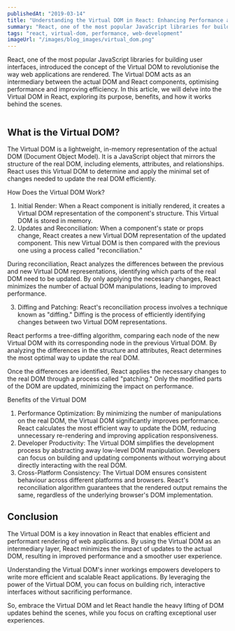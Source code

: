 ```yaml
---
publishedAt: "2019-03-14"
title: "Understanding the Virtual DOM in React: Enhancing Performance and Efficiency"
summary: "React, one of the most popular JavaScript libraries for building user interfaces, introduced the concept of the Virtual DOM to revolutionize the way web applications are rendered"
tags: "react, virtual-dom, performance, web-development"
imageUrl: "/images/blog_images/virtual_dom.png"
---
```


React, one of the most popular JavaScript libraries for building user interfaces, introduced the concept of the Virtual DOM to revolutionise the way web applications are rendered. The Virtual DOM acts as an intermediary between the actual DOM and React components, optimising performance and improving efficiency. In this article, we will delve into the Virtual DOM in React, exploring its purpose, benefits, and how it works behind the scenes.

<img src="/images/blog_images/virtual_dom.png" alt="" />

## What is the Virtual DOM?

The Virtual DOM is a lightweight, in-memory representation of the actual DOM (Document Object Model). It is a JavaScript object that mirrors the structure of the real DOM, including elements, attributes, and relationships. React uses this Virtual DOM to determine and apply the minimal set of changes needed to update the real DOM efficiently.

How Does the Virtual DOM Work?

<ol>
  <li>
    Initial Render: When a React component is initially rendered, it creates a
    Virtual DOM representation of the component's structure. This Virtual DOM is
    stored in memory.
  </li>
  <li>
    Updates and Reconciliation: When a component's state or props change, React
    creates a new Virtual DOM representation of the updated component. This new
    Virtual DOM is then compared with the previous one using a process called
    "reconciliation."
  </li>
</ol>

During reconciliation, React analyzes the differences between the previous and new Virtual DOM representations, identifying which parts of the real DOM need to be updated. By only applying the necessary changes, React minimizes the number of actual DOM manipulations, leading to improved performance.

<ol start="3">
  <li>
    Diffing and Patching: React's reconciliation process involves a technique
    known as "diffing." Diffing is the process of efficiently identifying
    changes between two Virtual DOM representations.
  </li>
</ol>

React performs a tree-diffing algorithm, comparing each node of the new Virtual DOM with its corresponding node in the previous Virtual DOM. By analyzing the differences in the structure and attributes, React determines the most optimal way to update the real DOM.

Once the differences are identified, React applies the necessary changes to the real DOM through a process called "patching." Only the modified parts of the DOM are updated, minimizing the impact on performance.

Benefits of the Virtual DOM

<ol>
  <li>
    Performance Optimization: By minimizing the number of manipulations on the
    real DOM, the Virtual DOM significantly improves performance. React
    calculates the most efficient way to update the DOM, reducing unnecessary
    re-rendering and improving application responsiveness.
  </li>
  <li>
    Developer Productivity: The Virtual DOM simplifies the development process
    by abstracting away low-level DOM manipulation. Developers can focus on
    building and updating components without worrying about directly interacting
    with the real DOM.
  </li>
  <li>
    Cross-Platform Consistency: The Virtual DOM ensures consistent behaviour
    across different platforms and browsers. React's reconciliation algorithm
    guarantees that the rendered output remains the same, regardless of the
    underlying browser's DOM implementation.
  </li>
</ol>

## Conclusion

The Virtual DOM is a key innovation in React that enables efficient and performant rendering of web applications. By using the Virtual DOM as an intermediary layer, React minimizes the impact of updates to the actual DOM, resulting in improved performance and a smoother user experience.

Understanding the Virtual DOM's inner workings empowers developers to write more efficient and scalable React applications. By leveraging the power of the Virtual DOM, you can focus on building rich, interactive interfaces without sacrificing performance.

So, embrace the Virtual DOM and let React handle the heavy lifting of DOM updates behind the scenes, while you focus on crafting exceptional user experiences.
